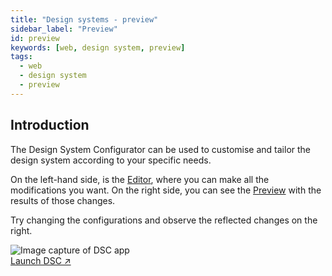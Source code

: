 ```yaml
---
title: "Design systems - preview"
sidebar_label: "Preview"
id: preview
keywords: [web, design system, preview]
tags:
  - web
  - design system
  - preview
---
```


## Introduction

The Design System Configurator can be used to customise and tailor the design system according to your specific needs.

On the left-hand side, is the [Editor](../../../web/design-systems/preview/#editor), where you can make all the modifications you want. On the right side, you can see the [Preview](../../../web/design-systems/preview/#preview) with the results of those changes.

Try changing the configurations and observe the reflected changes on the right.

<div class="demo-view">
  <img
    id="shadowed-img"
    src={require("@site/static/img/DSC-checkbox.PNG").default}
    alt="Image capture of DSC app"
  />
  <div>
    <a class="overlay-link" href="/dsc/" target="_blank">
      Launch DSC &#x2197;
    </a>
  </div>
</div>
